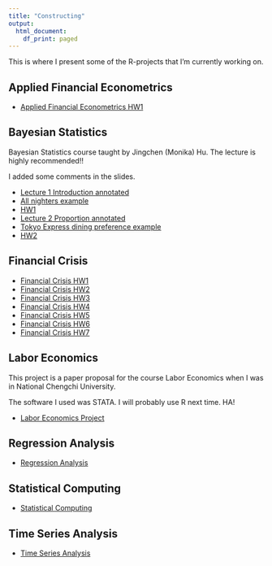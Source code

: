 ```yaml
---
title: "Constructing"
output: 
  html_document:
    df_print: paged
---
```


This is where I present some of the R-projects that I'm currently working on.


## Applied Financial Econometrics

* [Applied Financial Econometrics HW1](content/Applied_Financial_Econometrics_HW1.pdf)


## Bayesian Statistics

Bayesian Statistics course taught by Jingchen (Monika) Hu. The lecture is highly recommended!! 

I added some comments in the slides.

* [Lecture 1 Introduction annotated](content/Bayesian_Statistics/F19MATH347_Intro_annotated.pdf)
* [All nighters example](content/Bayesian_Statistics/All_nighters_example.pdf)
* [HW1](content/Bayesian_Statistics/Bayesian_Statistics_HW1.pdf)
* [Lecture 2 Proportion annotated](content/Bayesian_Statistics/F19MATH347_Proportion_annotated.pdf)
* [Tokyo Express dining preference example](content/Bayesian_Statistics/F19MATH347_Proportion_R.pdf)
* [HW2](content/Bayesian_Statistics/HW2.pdf)

## Financial Crisis

* [Financial Crisis HW1](content/Financial_Crisis/Financial_Crisis_HW1.pdf)
* [Financial Crisis HW2](content/Financial_Crisis/Financial_Crisis_HW2.pdf)
* [Financial Crisis HW3](content/Financial_Crisis/Financial_Crisis_HW3.pdf)
* [Financial Crisis HW4](content/Financial_Crisis/Financial_Crisis_HW4.pdf)
* [Financial Crisis HW5](content/Financial_Crisis/Financial_Crisis_HW5.pdf)
* [Financial Crisis HW6](content/Financial_Crisis/Financial_Crisis_HW6.pdf)
* [Financial Crisis HW7](content/Financial_Crisis/Financial_Crisis_HW7.pdf)

## Labor Economics

This project is a paper proposal for the course Labor Economics when I was in National Chengchi University.

The software I used was STATA. I will probably use R next time. HA! 

* [Labor Economics Project](content/107205036.pdf)


## Regression Analysis

* [Regression Analysis](https://shang-chieh0830.github.io/Regression_Analysis/)

## Statistical Computing

* [Statistical Computing](https://shang-chieh0830.github.io/Statistical_Computing/)

## Time Series Analysis

* [Time Series Analysis](https://shang-chieh0830.github.io/Time-Series-Analysis/)